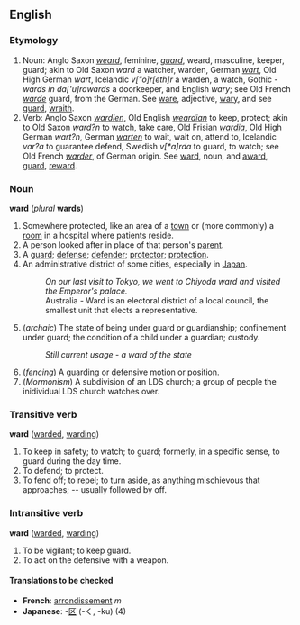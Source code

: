 ==English==
===Etymology===
#Noun: Anglo Saxon ''[[weard]]'', feminine, ''[[guard]]'', weard, masculine, keeper, guard; akin to Old Saxon ''ward'' a watcher, warden, German ''[[wart]]'', Old High German ''wart'', Icelandic ''v["o]r[eth]r'' a warden, a watch, Gothic ''-wards in da['u]rawards'' a doorkeeper, and English ''wary''; see Old French ''[[warde]]'' guard, from the German.  See [[ware]], adjective, [[wary]], and see [[guard]], [[wraith]].
#Verb: Anglo Saxon ''[[wardien]]'', Old English ''[[weardian]]'' to keep, protect; akin to Old Saxon ''ward?n'' to watch, take care, Old Frisian ''[[wardia]]'', Old High German ''wart?n'', German ''[[warten]]'' to wait, wait on, attend to, Icelandic ''var?a'' to guarantee defend, Swedish ''v[*a]rda'' to guard, to watch; see Old French ''[[warder]]'', of German origin. See [[ward]], noun, and [[award]], [[guard]], [[reward]].

===Noun===
'''ward''' (''plural'' '''wards''')

# Somewhere protected, like an area of a [[town]] or (more commonly) a [[room]] in a hospital where patients reside.
# A person looked after in place of that person's [[parent]].
# A [[guard]]; [[defense]]; [[defender]]; [[protector]]; [[protection]].
# An administrative district of some cities, especially in [[Japan]].
#:''On our last visit to Tokyo, we went to Chiyoda ward and visited the Emperor's palace.''
#:Australia - Ward is an electoral district of a local council, the smallest unit that elects a representative.
#(''archaic'') The state of being under guard or guardianship; confinement under guard; the condition of a child under a guardian; custody.
#:''Still current usage - a ward of the state''
#(''fencing'') A guarding or defensive motion or position.
#(''Mormonism'') A subdivision of an LDS church; a group of people the inidividual LDS church watches over.

===Transitive verb===
'''ward''' ([[warded]], [[warding]])

#To keep in safety; to watch; to guard; formerly, in a specific sense, to guard during the day time.
#To defend; to protect.
#To fend off; to repel; to turn aside, as anything mischievous that approaches; -- usually followed by off.

===Intransitive verb===
'''ward''' ([[warded]], [[warding]])

#To be vigilant; to keep guard.
#To act on the defensive with a weapon.

====Translations to be checked====
{{checktrans}}
*'''French''': [[arrondissement]] ''m''<!--district of a city-->
*'''Japanese''': -[[区]] (-く, -ku) (4)